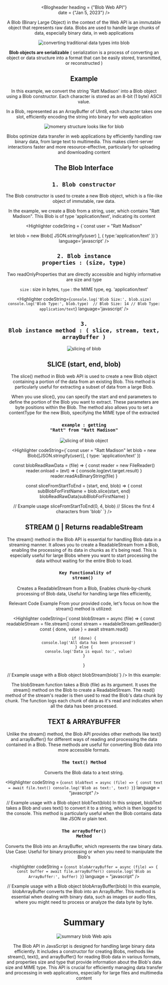 


<Header
	margin_top = "20px"
	site_logo_width = {"100%"}
	header_width = {"90%"}
	logo_src={site_logo}
	site_description="A repository of Sumit So’s thoughts"
	site_nav_links={[
		{ name: "home", loc: "/" },
		{ name: "blogs", loc: "/blogs" },
		{ name: "current", loc: "/blogs/2024/blob-webapis", link_color: "black", link_bg: "pink" }
	]}
/>

<Blogheader 
heading = {"Blob Web API"}  
date = {"Jan 5, 2023"}
/>


A Blob (Binary Large Object) in the context of the Web API is an immutable object that represents raw data. Blobs are used to handle large chunks of data, especially binary data, in web applications

<Image
	src = {webapis_blob00}
	alt = "converting traditional data types into blob"
 />

 <b>Blob objects are serializable</b> ( serialization is a process of converting an object or data structure into a format that can be easily stored, transmitted, or reconstructed )

## Example 
In this example, we convert the string 'Ratt Madison' into a Blob object using a Blob constructor. Each character is stored as an 8-bit (1 byte) ASCII value. 

In a Blob, represented as an ArrayBuffer of UInt8, each character takes one slot, efficiently encoding the string into binary for web application

 <Image
	src = {webapis_blob01}
	alt = "momery structure looks like for blob"
 />

 Blobs optimize data transfer in web applications by efficiently handling raw binary data, from large text to multimedia. This makes client-server interactions faster and more resource-effective, particularly for uploading and downloading content

 ## The Blob Interface

 ## <code> 1. Blob constructor </code>
 The Blob constructor is used to create a new Blob object, which is a file-like object of immutable, raw data. 
 
 In the example, we create a Blob from a string, user, which contains "Ratt Madison". This Blob is of type 'application/text', indicating its content

 <Highlighter 
	codeString = {`const user = "Ratt Madison"

let blob = new Blob([ JSON.stringify(user) ], {
	type:'application/text'
})`}
	language='javascript'
 />

 ## <code>2. Blob instance properties : (size, type)</code>

  Two readOnlyProperties that are directly accessible and highly informative are size and type

  <code>size</code> : size in bytes, <code>type</code> : the MIME type, eg. 'application/text'

 <Highlighter 
	codeString={`
console.log('Blob Size:', blob.size) 
console.log('Blob Type:', blob.type) 
// Blob Size: 14
// Blob Type: application/text
`}
	language='javascript'
 />

 ## <code>3. Blob instance method : ( slice, stream, text, arrayBuffer )</code>
 <Image
	src = {webapis_blob02}
	alt = "slicing of blob"
 />

##  SLICE (start, end, blob) 
The slice() method in Blob web API is used to create a new Blob object containing a portion of the data from an existing Blob. This method is particularly useful for extracting a subset of data from a large Blob.

When you use slice(), you can specify the start and end parameters to define the portion of the Blob you want to extract. These parameters are byte positions within the Blob. The method also allows you to set a contentType for the new Blob, specifying the MIME type of the extracted 

### <code>example : getting "Ratt" from "Ratt Madison"</code>

<Image
	src= {webapis_blob03}
	alt='slicing of blob object'
/>

<Highlighter 
codeString={`const user = "Ratt Madison"
let blob = new Blob([JSON.stringify(user)], {
    type: 'application/text'
})

const blobReadRawData = (file) => {
    const reader = new FileReader()
    reader.onload = (evt) => {
        console.log(evt.target.result)
    }
    reader.readAsBinaryString(file)
}

const sliceFromStartToEnd = (start, end, blob) => {
    const subBlobForFirstName = blob.slice(start, end)
    blobReadRawData(subBlobForFirstName)
}

// Example usage
sliceFromStartToEnd(0, 4, blob) // Slices the first 4 characters from 'blob'
`}
/>


## STREAM () | Returns readableStream

The stream() method in the Blob API is essential for handling Blob data in a streaming manner. It allows you to create a ReadableStream from a Blob, enabling the processing of its data in chunks as it's being read. This is especially useful for large Blobs where you want to start processing the data without waiting for the entire Blob to load.

### <code> Key Functionality of stream() </code>

Creates a ReadableStream from a Blob, 
Enables chunk-by-chunk processing of Blob data, 
Useful for handling large files efficiently, 

Relevant Code Example
From your provided code, let's focus on how the stream() method is utilized:

<Highlighter 
	codeString={`const blobStream = async (file) => {
    const readableStream = file.stream()
    const stream = readableStream.getReader()
    const { done, value } = await stream.read()
    
    if (done) {
        console.log('All data has been processed')
    } else {
        console.log('Data is equal to:', value)
    }
}

// Example usage with a Blob object
blobStream(blob)`}
/>
In this example:

The blobStream function takes a Blob (file) as its argument.
It uses the stream() method on the Blob to create a ReadableStream.
The read() method of the stream's reader is then used to read the Blob's data chunk by chunk.
The function logs each chunk of data as it's read and indicates when all the data has been processed.

## TEXT & ARRAYBUFFER 

Unlike the stream() method, the Blob API provides other methods like text() and arrayBuffer() for different ways of reading and processing the data contained in a Blob. These methods are useful for converting Blob data into more accessible formats.

### <code>The text() Method</code>
Converts the Blob data to a text string.

<Highlighter 
	codeString = {`const blobText = async (file) => {
    const text = await file.text()
    console.log('Blob as text:', text)
}`}
	language = "javascript"
/>

// Example usage with a Blob object
blobText(blob)
In this snippet, blobText takes a Blob and uses text() to convert it to a string, which is then logged to the console. This method is particularly useful when the Blob contains data like JSON or plain text.

### <code>The arrayBuffer() Method</code>
Converts the Blob into an ArrayBuffer, which represents the raw binary data.
Use Case: Useful for binary processing or when you need to manipulate the Blob's 

<highlighter 
	codeString = {`const blobArrayBuffer = async (file) => {
    const buffer = await file.arrayBuffer()
    console.log('Blob as ArrayBuffer:', buffer)
}`}
	language = "javascript"
/>

// Example usage with a Blob object
blobArrayBuffer(blob)
In this example, blobArrayBuffer converts the Blob into an ArrayBuffer. This method is essential when dealing with binary data, such as images or audio files, where you might need to process or analyze the data byte by byte.

# Summary

<Image
	src = {webapis_blob}
	alt = "summary blob Web apis"
 />

The Blob API in JavaScript is designed for handling large binary data efficiently. It includes a constructor for creating Blobs, methods like stream(), text(), and arrayBuffer() for reading Blob data in various formats, and properties size and type that provide information about the Blob's data size and MIME type. This API is crucial for efficiently managing data transfer and processing in web applications, especially for large files and multimedia content

